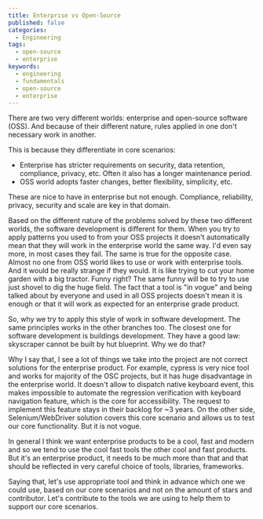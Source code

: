 ```yaml
---
title: Enterprise vs Open-Source
published: false
categories:
  - Engineering
tags:
  - open-source
  - enterprise
keywords:
  - engineering
  - fundamentals
  - open-source
  - enterprise
---
```


There are two very different worlds: enterprise and open-source software (OSS). And because of their different nature, rules applied in one don't necessary work in another.

This is because they differentiate in core scenarios:

- Enterprise has stricter requirements on security, data retention, compliance, privacy, etc. Often it also has a longer maintenance period.
- OSS world adopts faster changes, better flexibility, simplicity, etc.

These are nice to have in enterprise but not enough. Compliance, reliability, privacy, security and scale are key in that domain.

Based on the different nature of the problems solved by these two different worlds, the software development is different for them. When you try to apply patterns you used to from your OSS projects it doesn't automatically mean that they will work in the enterprise world the same way. I'd even say more, in most cases they fail. The same is true for the opposite case. Almost no one from OSS world likes to use or work with enterprise tools. And it would be really strange if they would. It is like trying to cut your home garden with a big tractor. Funny right? The same funny will be to try to use just shovel to dig the huge field. The fact that a tool is "in vogue" and being talked about by everyone and used in all OSS projects doesn't mean it is enough or that it will work as expected for an enterprise grade product.

So, why we try to apply this style of work in software development. The same principles works in the other branches too. The closest one for software development is buildings development. They have a good law: skyscraper cannot be built by hut blueprint. Why we do that?

Why I say that, I see a lot of things we take into the project are not correct solutions for the enterprise product. For example, cypress is very nice tool and works for majority of the OSC projects, but it has huge disadvantage in the enterprise world. It doesn't allow to dispatch native keyboard event, this makes impossible to automate the regression verification with keyboard navigation feature, which is the core for accessibility. The request to implement this feature stays in their backlog for ~3 years. On the other side, Selenium/WebDriver solution covers this core scenario and allows us to test our core functionality. But it is not vogue.

In general I think we want enterprise products to be a cool, fast and modern and so we tend to use the cool fast tools the other cool and fast products. But it's an enterprise product, it needs to be much more than that and that should be reflected in very careful choice of tools, libraries, frameworks.

Saying that, let's use appropriate tool and think in advance which one we could use, based on our core scenarios and not on the amount of stars and contributor. Let's contribute to the tools we are using to help them to support our core scenarios.
